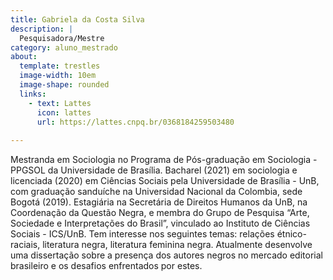 ```yaml
---
title: Gabriela da Costa Silva
description: |
  Pesquisadora/Mestre
category: aluno_mestrado
about:
  template: trestles
  image-width: 10em
  image-shape: rounded
  links:
    - text: Lattes
      icon: lattes
      url: https://lattes.cnpq.br/0368184259503480
  
---
```

Mestranda em Sociologia no Programa de Pós-graduação em Sociologia - PPGSOL da Universidade de Brasília. Bacharel (2021) em sociologia e licenciada (2020) em Ciências Sociais pela Universidade de Brasília - UnB, com graduação sanduíche na Universidad Nacional da Colombia, sede Bogotá (2019). Estagiária na Secretária de Direitos Humanos da UnB, na Coordenação da Questão Negra, e membra do Grupo de Pesquisa "Arte, Sociedade e Interpretações do Brasil", vinculado ao Instituto de Ciências Sociais - ICS/UnB. Tem interesse nos seguintes temas: relações étnico-raciais, literatura negra, literatura feminina negra. Atualmente desenvolve uma dissertação sobre a presença dos autores negros no mercado editorial brasileiro e os desafios enfrentados por estes. 

<!-- Google tag (gtag.js) -->
<script async src="https://www.googletagmanager.com/gtag/js?id=G-GB2MGT95N0"></script>
<script>
  window.dataLayer = window.dataLayer || [];
  function gtag(){dataLayer.push(arguments);}
  gtag('js', new Date());

  gtag('config', 'G-GB2MGT95N0');
</script>